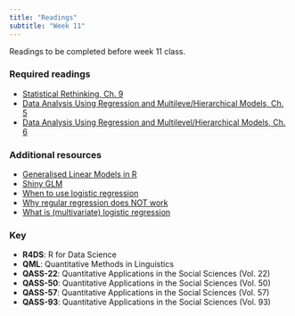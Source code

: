 ```yaml
---
title: "Readings"
subtitle: "Week 11"
---
```


Readings to be completed before week 11 class. 

### Required readings

- [Statistical Rethinking, Ch. 9](https://www.ds4ling.jvcasillas.com/reading/files/statistical_rethinking_ch9.pdf)
- [Data Analysis Using Regression and Multileve/Hierarchical Models, Ch. 5](https://www.ds4ling.jvcasillas.com/reading/files/gelman_hill_ch5.pdf)
- [Data Analysis Using Regression and Multilevel/Hierarchical Models, Ch. 6](https://www.ds4ling.jvcasillas.com/reading/files/gelman_hill_ch6.pdf)

### Additional resources

- [Generalised Linear Models in R](https://magesblog.com/post/2015-08-04-generalised-linear-models-in-r/)
- [Shiny GLM](https://jvcasillas.shinyapps.io/shiny_glm/)
- [When to use logistic regression](https://web.archive.org/web/20200706171149/http://logisticregressionanalysis.com/33-when-to-use-logistic-regression/)
- [Why regular regression does NOT work](https://web.archive.org/web/20200706171149/http://logisticregressionanalysis.com/55-why-regular-regression-does-not-work/)
- [What is (multivariate) logistic regression](https://web.archive.org/web/20200706171149/http://logisticregressionanalysis.com/86-what-is-logistic-regression/)

### Key 

- **R4DS**: R for Data Science
- **QML**: Quantitative Methods in Linguistics
- **QASS-22**: Quantitative Applications in the Social Sciences (Vol. 22)
- **QASS-50**: Quantitative Applications in the Social Sciences (Vol. 50)
- **QASS-57**: Quantitative Applications in the Social Sciences (Vol. 57)
- **QASS-93**: Quantitative Applications in the Social Sciences (Vol. 93)

